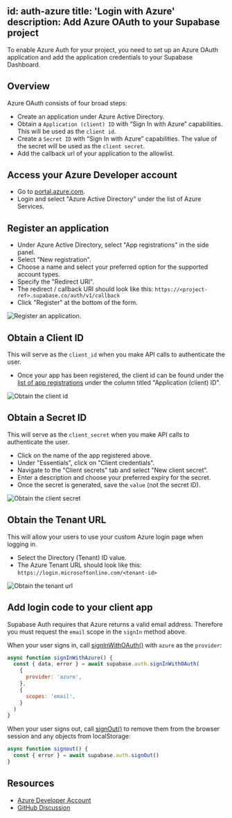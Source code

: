 
id: auth-azure
title: 'Login with Azure'
description: Add Azure OAuth to your Supabase project
---


To enable Azure Auth for your project, you need to set up an Azure OAuth application and add the application credentials to your Supabase Dashboard.

## Overview

Azure OAuth consists of four broad steps:

- Create an application under Azure Active Directory.
- Obtain a `Application (client) ID` with “Sign In with Azure” capabilities. This will be used as the `client id`.
- Create a `Secret ID` with “Sign In with Azure” capabilities. The value of the secret will be used as the `client secret`.
- Add the callback url of your application to the allowlist.

## Access your Azure Developer account

- Go to [portal.azure.com](https://portal.azure.com/#home).
- Login and select "Azure Active Directory" under the list of Azure Services.

## Register an application

- Under Azure Active Directory, select "App registrations" in the side panel.
- Select "New registration".
- Choose a name and select your preferred option for the supported account types.
- Specify the "Redirect URI".
- The redirect / callback URI should look like this: `https://<project-ref>.supabase.co/auth/v1/callback`
- Click "Register" at the bottom of the form.

![Register an application.](/docs/img/guides/auth-azure/azure-register-app.png)

## Obtain a Client ID

This will serve as the `client_id` when you make API calls to authenticate the user.

- Once your app has been registered, the client id can be found under the [list of app registrations](https://portal.azure.com/#blade/Microsoft_AAD_IAM/ActiveDirectoryMenuBlade/RegisteredApps) under the column titled "Application (client) ID".

![Obtain the client id](/docs/img/guides/auth-azure/azure-client-id.png)

## Obtain a Secret ID

This will serve as the `client_secret` when you make API calls to authenticate the user.

- Click on the name of the app registered above.
- Under "Essentials", click on "Client credentials".
- Navigate to the "Client secrets" tab and select "New client secret".
- Enter a description and choose your preferred expiry for the secret.
- Once the secret is generated, save the `value` (not the secret ID).

![Obtain the client secret](/docs/img/guides/auth-azure/azure-client-secret.png)

## Obtain the Tenant URL

This will allow your users to use your custom Azure login page when logging in.

- Select the Directory (Tenant) ID value.
- The Azure Tenant URL should look like this: `https://login.microsoftonline.com/<tenant-id>`

![Obtain the tenant url](/docs/img/guides/auth-azure/azure-tenant-url.png)

## Add login code to your client app

<Admonition type="tip">

Supabase Auth requires that Azure returns a valid email address. Therefore you must request the `email` scope in the `signIn` method above.

</Admonition>

When your user signs in, call [signInWithOAuth()](/docs/reference/javascript/auth-signinwithoauth) with `azure` as the `provider`:

```js
async function signInWithAzure() {
  const { data, error } = await supabase.auth.signInWithOAuth(
    {
      provider: 'azure',
    },
    {
      scopes: 'email',
    }
  )
}
```

When your user signs out, call [signOut()](/docs/reference/javascript/auth-signout) to remove them from the browser session and any objects from localStorage:

```js
async function signout() {
  const { error } = await supabase.auth.signOut()
}
```

## Resources

- [Azure Developer Account](https://portal.azure.com)
- [GitHub Discussion](https://github.com/supabase/gotrue/pull/54#issuecomment-757043573)
